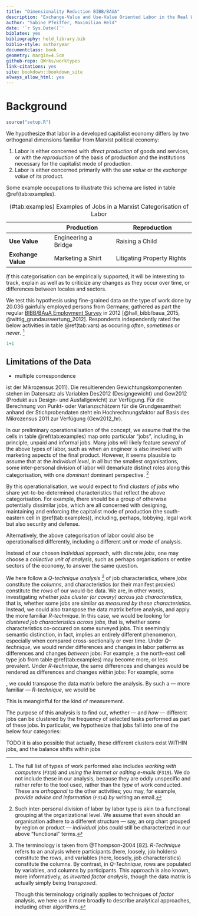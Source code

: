 ```yaml
---
title: "Dimensionality Reduction BIBB/BAUA"
description: "Exchange-Value and Use-Value Oriented Labor in the Real World"
author: "Sabine Pfeiffer, Maximilian Held"
date: '`r Sys.Date()`'
biblatex: yes
bibliography: held_library.bib
biblio-style: authoryear
documentclass: book
geometry: margin=4.5cm
github-repo: QWrks/worktypes
link-citations: yes
site: bookdown::bookdown_site
always_allow_html: yes
---
```


# Background

```r
source("setup.R")
```

We hypothesize that labor in a developed capitalist economy differs by two orthogonal dimensions familiar from Marxist political economy:

1. Labor is either concerned with *direct production* of goods and services, or with the *reproduction* of the basis of production and the institutions necessary for the capitalist mode of production.
2. Labor is either concerned primarily with the *use value* or the *exchange value* of its product.

Some example occupations to illustrate this schema are listed in table \@ref(tab:examples).

Table: (\#tab:examples) Examples of Jobs in a Marxist Categorisation of Labor

|                | Production           | Reproduction               |
|----------------|----------------------|----------------------------|
| **Use Value**      | Engineering a Bridge | Raising a Child            |
| **Exchange Value** | Marketing a Shirt    | Litigating Property Rights |

<!-- TODO the Raising a child cell seems odd; this could possibly be in the BIBB/BAuA Data -- did I get this wrong? -->

<!-- TODO solve weighting issue -->

*If* this categorisation can be empirically supported, it will be interesting to track, explain as well as to criticize any changes as they occur over time, or differences between locales and sectors.

We test this hypothesis using fine-grained data on the type of work done by 20.036 gainfully employed persons from Germany, gathered as part the regular [BIBB/BAuA Employment Survey](https://www.baua.de/DE/Themen/Arbeitswelt-und-Arbeitsschutz-im-Wandel/Arbeitsweltberichterstattung/Arbeitsbedingungen/BIBB-BAuA-2012.html) in 2012 [@hall_bibb/baua_2015, @wittig_grundauswertung_2012].
Respondents independently rated the below activities in table \@ref(tab:vars) as occuring
*often*, *sometimes* or *never*. [^no-computers]

[^no-computers]: The full list of types of work performed also includes *working with computers* (`F318`) and *using the Internet or editing e-mails* (`F319`).
We do not include these in our analysis, because they are oddly unspecific and rather refer to the tool used, rather than the *type* of work conducted.
These are *orthogonal* to the other activities; you may, for example, *provide advice and information* (`F314`) *by* writing an email.

```r
1+1
```

## Limitations of the Data


- multiple correspondence


 ist der Mikrozensus 2011). Die resultierenden Gewichtungskomponenten stehen im Datensatz als Variablen Des2012 (Designgewicht) und Gew2012 (Produkt aus Design- und Ausfallgewicht) zur Verfügung. Für die Berechnung von Punkt- oder Varianzschätzern für die Grundgesamtheit anhand der Stichprobendaten steht ein Hochrechnungsfaktor auf Basis des Mikrozensus 2011 zur Verfügung (Gew2012_hr).


In our preliminary operationalisation of the concept, we assume that the the cells in table \@ref(tab:examples) map onto particular "jobs", including, in principle, unpaid and informal jobs.
Many jobs will likely feature *several* of the above types of labor, such as when an engineer is also involved with marketing aspects of the final product.
However, it seems plausible to assume that at the *individual level*, in all but the smallest organisations, some inter-personal division of labor will demarkate distinct roles along this categorisation, with one *dominant* dominant perspective. [^functional-org]

[^functional-org]: Such inter-personal division of labor by labor type is akin to a functional grouping at the organizational level.
We assume that even should an organisation adhere to a different structure --- say, an org chart grouped by region or product --- *individual* jobs could still be characterized in our above "functional" terms.

By this operationalisation, we would expect to find *clusters of jobs* who share yet-to-be-determined characteristics that reflect the above categorisation.
For example, there should be a group of otherwise potentially dissimilar jobs, which are all concerned with designing, maintaining and enforcing the capitalist mode of production (the south-eastern cell in \@ref(tab:examples)), including, perhaps, lobbying, legal work but also security and defense.

Alternatively, the above categorisation of labor could also be operationalised differently, including a different *unit* or *mode* of analysis.

Instead of our chosen *individual* approach, with discrete *jobs*, one may choose a *collective unit of analysis*, such as perhaps organisations or entire sectors of the economy, to answer the same question.

We here follow a *Q-technique analysis* [^alphabet-soup] of job characteristics, where *jobs* constitute the *columns*, and characteristics (or their manifest proxies) constitute the *rows* of our would-be data.
We are, in other words, investigating whether *jobs cluster (or covary) across job characteristics*, that is, whether some jobs are similar *as measured by these characteristics*.
Instead, we could also transpose the data matrix before analysis, and apply the more familiar *R-technique*.
In this case, we would be looking for *clustered job characteristics across jobs*, that is, whether some characteristics co-occured on some surveyed jobs.
This seemingly semantic distinction, in fact, implies an entirely different phenomenon, especially when compared cross-sectionally or over time.
Under *Q-technique*, we would render differences and changes in labor patterns as differences and changes *between* jobs: For example, a the north-east cell type job from table \@ref(tab:examples) may become more, or less prevalent.
Under *R-technique*, the same differences and changes would be rendered as differences and changes *within* jobs: For example, some

, we could transpose the data matrix before the analysis.
By such a --- more familiar --- *R-technique*, we would be

This is meanginfful for the kind of measurement.

[^alphabet-soup]: The terminology is taken from @Thompson-2004 [82].
*R-Technique* refers to an analysis where participants (here, loosely, job holders) constitute the rows, and variables (here, loosely, job characteristics) constitute the columns.
    By contrast, in *Q-Technique*, rows are populated by variables, and columns by participants.
    This approach is also known, more informatively, as *inverted factor analysis*, though the data matrix is actually simply being *transposed*.

    Though this terminology originally applies to techniques of *factor* analysis, we here use it more broadly to describe analytical approaches, including other algorithms.





The purpose of this analysis is to find out, whether --- and *how* --- different jobs can be clustered by the frequency of selected tasks performed as part of these jobs.
In particular, we hypothesize that jobs fall into one of the below four categories:

TODO it is also possible that actually, these different clusters exist WITHIN jobs, and the balance shifts within jobs
